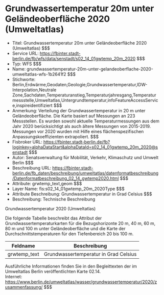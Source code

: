 # Grundwassertemperatur 20m unter Geländeoberfläche 2020 (Umweltatlas)
- Titel: Grundwassertemperatur 20m unter Geländeoberfläche 2020 (Umweltatlas) $$$
- Service URL: https://fbinter.stadt-berlin.de/fb/wfs/data/senstadt/s02_14_01gwtemp_20m_2020 $$$
- Typ: WFS $$$
- Name: grundwassertemperatur-20m-unter-gelandeoberflache-2020-umweltatlas-wfs-1b2641f2 $$$
- Stichworte: Berlin,Erdwärme,Geodaten,Geologie,Grundwassertemperatur,IDW-Interpolation,Neutrale Zone,Sachdaten,Temperaturanstieg,Temperaturjahresgang,Temperaturmessstelle,Umweltatlas,Untergrundtemperatur,infoFeatureAccessService,inspireidentifiziert $$$
- Anmerkung: Verteilung der Grundwassertemperatur in 20 m unter Geländeoberfläche. Die Karte basiert auf Messungen an 223 Messstellen. Es wurden sowohl aktuelle Temperaturmessungen aus dem Jahr 2020 berücksichtigt als auch ältere Messungen von 2015-2019. Messungen vor 2020 wurden mit Hilfe eines flächenspezifischen Anpassungskoeffizienten extrapoliert. $$$
- Fisbroker URL: https://fbinter.stadt-berlin.de/fb?loginkey=alphaDataStart&alphaDataId=s02_14_01gwtemp_20m_2020@senstadt $$$
- Autor: Senatsverwaltung für Mobilität, Verkehr, Klimaschutz und Umwelt Berlin $$$
- Beschreibung URL: https://fbinter.stadt-berlin.de/fb_daten/beschreibung/umweltatlas/datenformatbeschreibung/Datenformatbeschreibung_02_14_gwtemp2020.html $$$
- Attribute: grwtemp_text,geom $$$
- Layer Name: fis:s02_14_01gwtemp_20m_2020Type $$$
- Attribute Beschreibung: Grundwassertemperatur in Grad Celsius $$$
- Beschreibung: Technische Beschreibung 

Grundwassertemperatur 2020 (Umweltatlas)

Die folgende Tabelle beschreibt das Attribut der Grundwassertemperaturkarten für die Bezugshorizonte 20 m, 40 m, 60 m, 80 m und 100 m unter Geländeoberfläche und die Karte der Durchschnittstemperaturen für den Tiefenbereich 20 bis 100 m.

| **Feldname**  | **Beschreibung**                      |
| ------------- | ------------------------------------- |
| grwtemp\_text | Grundwassertemperatur in Grad Celsius |

Ausführliche Informationen finden Sie in den Begleittexten der im Umweltatlas Berlin veröffentlichten Karte 02.14.  
Internet: https://www.berlin.de/umweltatlas/wasser/grundwassertemperatur/2020/zusammenfassung/ $$$
